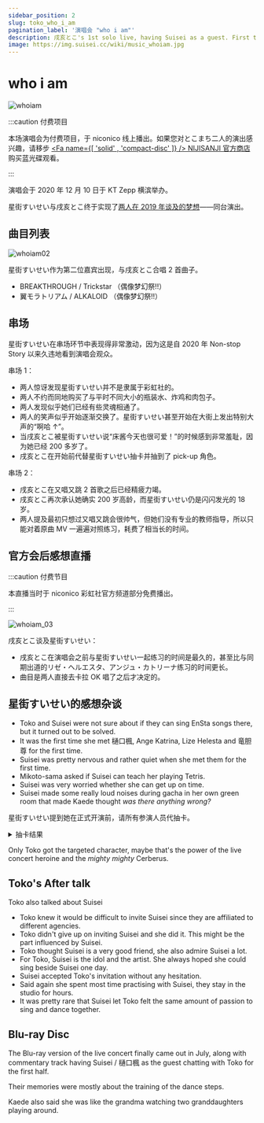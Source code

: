 ```yaml
---
sidebar_position: 2
slug: toko_who_i_am
pagination_label: '演唱会 "who i am"'
description: 戌亥とこ's 1st solo live, having Suisei as a guest. First time Tokomachi singing and dancing on the same stage together.
image: https://img.suisei.cc/wiki/music_whoiam.jpg
---
```



# who i am

![whoiam](/img/topics/whoiam.jpg)

:::caution 付费项目

本场演唱会为付费项目，于 niconico 线上播出。如果您对とこまち二人的演出感兴趣，请移步 [<Fa name={[ 'solid' , 'compact-disc' ]} /> NIJISANJI 官方商店](https://shop.nijisanji.jp/s/niji/item/detail/NJSJ-026) 购买蓝光碟观看。

:::

演唱会于 2020 年 12 月 10 日于 KT Zepp 横滨举办。

星街すいせい与戌亥とこ终于实现了[两人在 2019 年谈及的梦想](/timeline/2019#2019-06-08)——同台演出。

## 曲目列表

![whoiam02](/img/topics/whoiam_02.jpg)

星街すいせい作为第二位嘉宾出现，与戌亥とこ合唱 2 首曲子。

- BREAKTHROUGH / Trickstar （偶像梦幻祭!!）
- 翼モラトリアム / ALKALOID （偶像梦幻祭!!）

## 串场

星街すいせい在串场环节中表现得非常激动，因为这是自 2020 年 Non-stop Story 以来久违地看到演唱会观众。

串场 1：

- 两人惊讶发现星街すいせい并不是隶属于彩虹社的。
- 两人不约而同地购买了与平时不同大小的瓶装水、炸鸡和肉包子。
- 两人发现似乎她们已经有些灵魂相通了。
- 两人的笑声似乎开始逐渐交换了。星街すいせい甚至开始在大街上发出特别大声的“啊哈 ↑”。
- 当戌亥とこ被星街すいせい说“床酱今天也很可爱！”的时候感到非常羞耻，因为她已经 200 多岁了。
- 戌亥とこ在开始前代替星街すいせい抽卡并抽到了 pick-up 角色。

串场 2：

- 戌亥とこ在又唱又跳 2 首歌之后已经精疲力竭。
- 戌亥とこ再次承认她确实 200 岁高龄，而星街すいせい仍是闪闪发光的 18 岁。
- 两人提及最初只想过又唱又跳会很帅气，但她们没有专业的教师指导，所以只能对着原曲 MV 一遍遍对照练习，耗费了相当长的时间。

## 官方会后感想直播

:::caution 付费节目

本直播当时于 niconico 彩虹社官方频道部分免费播出。

:::

![whoiam_03](/img/topics/whoiam_03.jpg)

戌亥とこ谈及星街すいせい：

- 戌亥とこ在演唱会之前与星街すいせい一起练习的时间是最久的，甚至比与同期出道的リゼ・ヘルエスタ、アンジュ・カトリーナ练习的时间更长。
- 曲目是两人直接去卡拉 OK 唱了之后才决定的。

## 星街すいせい的感想杂谈

> <YTLink Id="Ra2rHH9zXW0&t=285s" />

- Toko and Suisei were not sure about if they can sing EnSta songs there, but it turned out to be solved.
- It was the first time she met 樋口楓, Ange Katrina, Lize Helesta and 竜胆尊 for the first time.
- Suisei was pretty nervous and rather quiet when she met them for the first time.
- Mikoto-sama asked if Suisei can teach her playing Tetris.
- Suisei was very worried whether she can get up on time.
- Suisei made some really loud noises during gacha in her own green room that made Kaede thought _was there anything wrong?_

> <YTTime Id="Ra2rHH9zXW0" Time="21:15" Desc="Gacha time!" />

星街すいせい提到她在正式开演前，请所有参演人员代抽卡。

<details> <summary>抽卡结果</summary>

|        抽卡人        | :star:5 | 抽中  |
| :------------------: | :-----: | :---: |
|   リゼ・ヘルエスタ   |    0    |  No   |
| アンジュ・カトリーナ |    2    |  No   |
|        樋口楓        |  :zzz:  | :zzz: |
|        竜胆尊        |    1    |  No   |
|       戌亥とこ       |    1    |  Yes  |

\* 樋口楓当时在隔壁休息室打盹。

</details>

Only Toko got the targeted character, maybe that's the power of the live concert heroine and the _mighty mighty_ Cerberus.

## Toko's After talk

> <YTTime Id="i8UbpU6wf1U" Time="06:47" Desc="Detailed backstage stories" />

Toko also talked about Suisei

- Toko knew it would be difficult to invite Suisei since they are affiliated to different agencies.
- Toko didn't give up on inviting Suisei and she did it. This might be the part influenced by Suisei.
- Toko thought Suisei is a very good friend, she also admire Suisei a lot.
- For Toko, Suisei is the idol and the artist. She always hoped she could sing beside Suisei one day.
- Suisei accepted Toko's invitation without any hesitation.
- Said again she spent most time practising with Suisei, they stay in the studio for hours.
- It was pretty rare that Suisei let Toko felt the same amount of passion to sing and dance together.

## Blu-ray Disc

> <YTTime Id="pT5uYMHtmL0" Time="05:23" Desc="Blu-ray Disc Talks" />

The Blu-ray version of the live concert finally came out in July, along with commentary track having Suisei / 樋口楓 as the guest chatting with Toko for the first half.

Their memories were mostly about the training of the dance steps.

Kaede also said she was like the grandma watching two granddaughters playing around.

